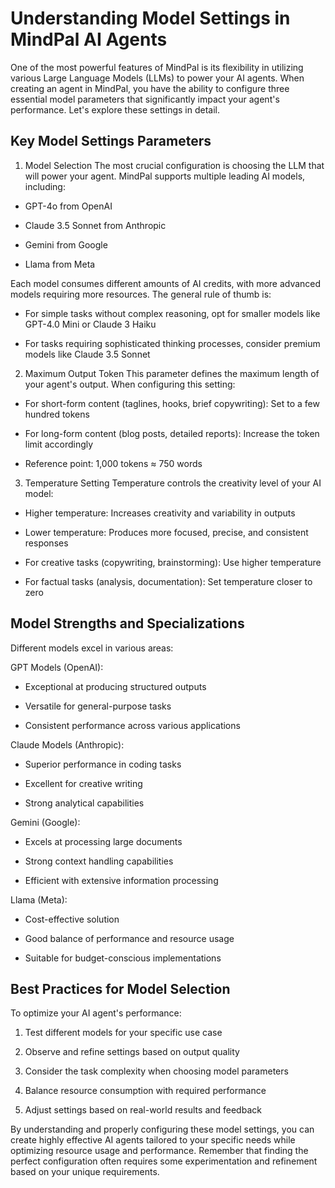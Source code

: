 # Understanding Model Settings in MindPal AI Agents

One of the most powerful features of MindPal is its flexibility in utilizing various Large Language Models (LLMs) to power your AI agents. When creating an agent in MindPal, you have the ability to configure three essential model parameters that significantly impact your agent's performance. Let's explore these settings in detail.

## Key Model Settings Parameters

1.  Model Selection The most crucial configuration is choosing the LLM that will power your agent. MindPal supports multiple leading AI models, including:
    

*   GPT-4o from OpenAI
    
*   Claude 3.5 Sonnet from Anthropic
    
*   Gemini from Google
    
*   Llama from Meta
    

Each model consumes different amounts of AI credits, with more advanced models requiring more resources. The general rule of thumb is:

*   For simple tasks without complex reasoning, opt for smaller models like GPT-4.0 Mini or Claude 3 Haiku
    
*   For tasks requiring sophisticated thinking processes, consider premium models like Claude 3.5 Sonnet
    

2.  Maximum Output Token This parameter defines the maximum length of your agent's output. When configuring this setting:
    

*   For short-form content (taglines, hooks, brief copywriting): Set to a few hundred tokens
    
*   For long-form content (blog posts, detailed reports): Increase the token limit accordingly
    
*   Reference point: 1,000 tokens ≈ 750 words
    

3.  Temperature Setting Temperature controls the creativity level of your AI model:
    

*   Higher temperature: Increases creativity and variability in outputs
    
*   Lower temperature: Produces more focused, precise, and consistent responses
    
*   For creative tasks (copywriting, brainstorming): Use higher temperature
    
*   For factual tasks (analysis, documentation): Set temperature closer to zero
    

## Model Strengths and Specializations

Different models excel in various areas:

GPT Models (OpenAI):

*   Exceptional at producing structured outputs
    
*   Versatile for general-purpose tasks
    
*   Consistent performance across various applications
    

Claude Models (Anthropic):

*   Superior performance in coding tasks
    
*   Excellent for creative writing
    
*   Strong analytical capabilities
    

Gemini (Google):

*   Excels at processing large documents
    
*   Strong context handling capabilities
    
*   Efficient with extensive information processing
    

Llama (Meta):

*   Cost-effective solution
    
*   Good balance of performance and resource usage
    
*   Suitable for budget-conscious implementations
    

## Best Practices for Model Selection

To optimize your AI agent's performance:

1.  Test different models for your specific use case
    
2.  Observe and refine settings based on output quality
    
3.  Consider the task complexity when choosing model parameters
    
4.  Balance resource consumption with required performance
    
5.  Adjust settings based on real-world results and feedback
    

By understanding and properly configuring these model settings, you can create highly effective AI agents tailored to your specific needs while optimizing resource usage and performance. Remember that finding the perfect configuration often requires some experimentation and refinement based on your unique requirements.


<PageFooter />
